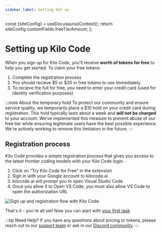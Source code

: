 ```yaml
---
sidebar_label: Getting Set up
---
```



  const {siteConfig} = useDocusaurusContext();
  return siteConfig.customFields.freeTierAmount;
};

# Setting up Kilo Code

When you sign up for Kilo Code, you'll receive **<FreeTierAmount /> worth of tokens for free** to help you get started. To claim your free tokens:

1. Complete the registration process
2. You should recieve $5 or $20 in free tokens to use immediately 
3. To recieve the full <FreeTierAmount /> for free, you need to enter your credit card (used for identity verification purposes)

:::note About the temporary hold
To protect our community and ensure service quality, we temporarily place a $10 hold on your credit card during registration. This hold typically lasts about a week and **will not be charged** to your account. We've implemented this measure to prevent abuse of our free tier while ensuring legitimate users have the best possible experience. We're actively working to remove this limitation in the future.
:::

## Registration process

Kilo Code provides a simple registration process that gives you access to the latest frontier coding models with your Kilo Code login.

1. Click on "Try Kilo Code for Free" in the extension
1. Sign in with your Google account to kilocode.ai
1. kilocode.ai will prompt you to open Visual Studio Code
1. Once you allow it to Open VS Code, you must also allow VS Code to open the authorization URL

<img src="/docs/img/setting-up/signupflow.gif" alt="Sign up and registration flow with Kilo Code"  />

That's it - you're all set! Now you can start with [your first task](/getting-started/your-first-task)

:::tip Need Help?
If you have any questions about pricing or tokens, please reach out to our [support team](mailto:hi@kilocode.ai) or ask in our <a href={DISCORD_URL} target='_blank'>Discord community</a>.
:::